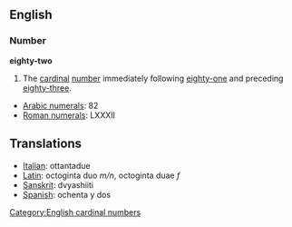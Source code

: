 == English ==
=== Number ===
'''eighty-two'''

#The [[cardinal]] [[number]] immediately following [[eighty-one]] and preceding [[eighty-three]].

*[[w:Arabic Numerals|Arabic numerals]]: 82
*[[w:Roman numerals|Roman numerals]]: LXXXII

==Translations==
*[[Italian]]: ottantadue
*[[Latin]]: octoginta duo ''m/n'', octoginta duae ''f''
*[[Sanskrit]]: dvyashiiti
*[[Spanish]]: ochenta y dos

[[Category:English cardinal numbers]]